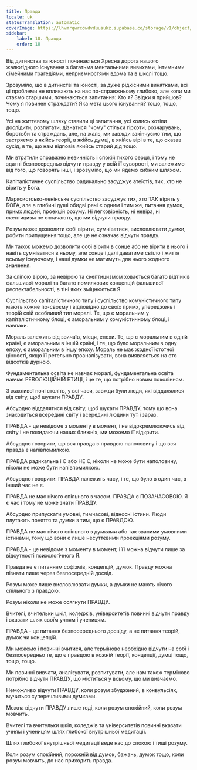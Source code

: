 ```yaml
---
title: Правда
locale: uk
statusTranslation: automatic
coverImage: https://lhvmrqwrcowdvduuaukz.supabase.co/storage/v1/object/public/strapi-uploads/small_cover-educacion-fundamental.webp-2d51a7828a2b1309555be27f7e2a61a0.webp
sidebar:
    label: 18. Правда
    order: 18
---
```

Від дитинства та юності починається Хресна дорога нашого жалюгідного існування з багатьма ментальними вивихами, інтимними сімейними трагедіями, неприємностями вдома та в школі тощо.

Зрозуміло, що в дитинстві та юності, за дуже рідкісними винятками, всі ці проблеми не впливають на нас по-справжньому глибоко, але коли ми стаємо старшими, починаються запитання: Хто я? Звідки я прийшов? Чому я повинен страждати? Яка мета цього існування? тощо, тощо, тощо.

Усі на життєвому шляху ставили ці запитання, усі колись хотіли дослідити, розпитати, дізнатися "чому" стільки гіркоти, розчарувань, боротьби та страждань, але, на жаль, ми завжди закінчуємо тим, що застряємо в якійсь теорії, в якійсь думці, в якійсь вірі в те, що сказав сусід, в те, що нам відповів якийсь старий дід тощо.

Ми втратили справжню невинність і спокій тихого серця, і тому не здатні безпосередньо відчути правду у всій її суворості, ми залежимо від того, що говорять інші, і зрозуміло, що ми йдемо хибним шляхом.

Капіталістичне суспільство радикально засуджує атеїстів, тих, хто не вірить у Бога.

Марксистсько-ленінське суспільство засуджує тих, хто ТАК вірить у БОГА, але в глибині душі обидві речі є одним і тим же, питання думок, примх людей, проекцій розуму. Ні легковірність, ні невіра, ні скептицизм не означають, що ми відчули правду.

Розум може дозволити собі вірити, сумніватися, висловлювати думки, робити припущення тощо, але це не означає відчути правду.

Ми також можемо дозволити собі вірити в сонце або не вірити в нього і навіть сумніватися в ньому, але сонце і далі даватиме світло і життя всьому існуючому, і наші думки не матимуть для нього жодного значення.

За сліпою вірою, за невірою та скептицизмом ховається багато відтінків фальшивої моралі та багато помилкових концепцій фальшивої респектабельності, в тіні яких зміцнюється Я.

Суспільство капіталістичного типу і суспільство комуністичного типу мають кожне по-своєму і відповідно до своїх примх, упереджень і теорій свій особливий тип моралі. Те, що є моральним у капіталістичному блоці, є аморальним у комуністичному блоці, і навпаки.

Мораль залежить від звичаїв, місця, епохи. Те, що є моральним в одній країні, є аморальним в іншій країні, і те, що було моральним в одну епоху, є аморальним в іншу епоху. Мораль не має жодної істотної цінності, якщо її ретельно проаналізувати, вона виявляється на сто відсотків дурною.

Фундаментальна освіта не навчає моралі, фундаментальна освіта навчає РЕВОЛЮЦІЙНІЙ ЕТИЦІ, і це те, що потрібно новим поколінням.

З жахливої ночі століть, у всі часи, завжди були люди, які віддалялися від світу, щоб шукати ПРАВДУ.

Абсурдно віддалятися від світу, щоб шукати ПРАВДУ, тому що вона знаходиться всередині світу і всередині людини тут і зараз.

ПРАВДА - це невідоме з моменту в момент, і не відокремлюючись від світу і не покидаючи наших ближніх, ми можемо її відкрити.

Абсурдно говорити, що вся правда є правдою наполовину і що вся правда є напівпомилкою.

ПРАВДА радикальна і Є або НЕ Є, ніколи не може бути наполовину, ніколи не може бути напівпомилкою.

Абсурдно говорити: ПРАВДА належить часу, і те, що було в один час, в інший час не є.

ПРАВДА не має нічого спільного з часом. ПРАВДА є ПОЗАЧАСОВОЮ. Я є час і тому не може знати ПРАВДУ.

Абсурдно припускати умовні, тимчасові, відносні істини. Люди плутають поняття та думки з тим, що є ПРАВДОЮ.

ПРАВДА не має нічого спільного з думками або так званими умовними істинами, тому що вони є лише несуттєвими проекціями розуму.

ПРАВДА - це невідоме з моменту в момент, і її можна відчути лише за відсутності психологічного Я.

Правда не є питанням софізмів, концепцій, думок. Правду можна пізнати лише через безпосередній досвід.

Розум може лише висловлювати думки, а думки не мають нічого спільного з правдою.

Розум ніколи не може осягнути ПРАВДУ.

Вчителі, вчительки шкіл, коледжів, університетів повинні відчути правду і вказати шлях своїм учням і ученицям.

ПРАВДА - це питання безпосереднього досвіду, а не питання теорій, думок чи концепцій.

Ми можемо і повинні вчитися, але терміново необхідно відчути на собі і безпосередньо те, що є правдою в кожній теорії, концепції, думці тощо, тощо, тощо.

Ми повинні вивчати, аналізувати, розпитувати, але нам також терміново потрібно відчути ПРАВДУ, що міститься у всьому, що ми вивчаємо.

Неможливо відчути ПРАВДУ, коли розум збуджений, в конвульсіях, мучиться суперечливими думками.

Можна відчути ПРАВДУ лише тоді, коли розум спокійний, коли розум мовчить.

Вчителі та вчительки шкіл, коледжів та університетів повинні вказати учням і ученицям шлях глибокої внутрішньої медитації.

Шлях глибокої внутрішньої медитації веде нас до спокою і тиші розуму.

Коли розум спокійний, порожній від думок, бажань, думок тощо, коли розум мовчить, до нас приходить правда.

